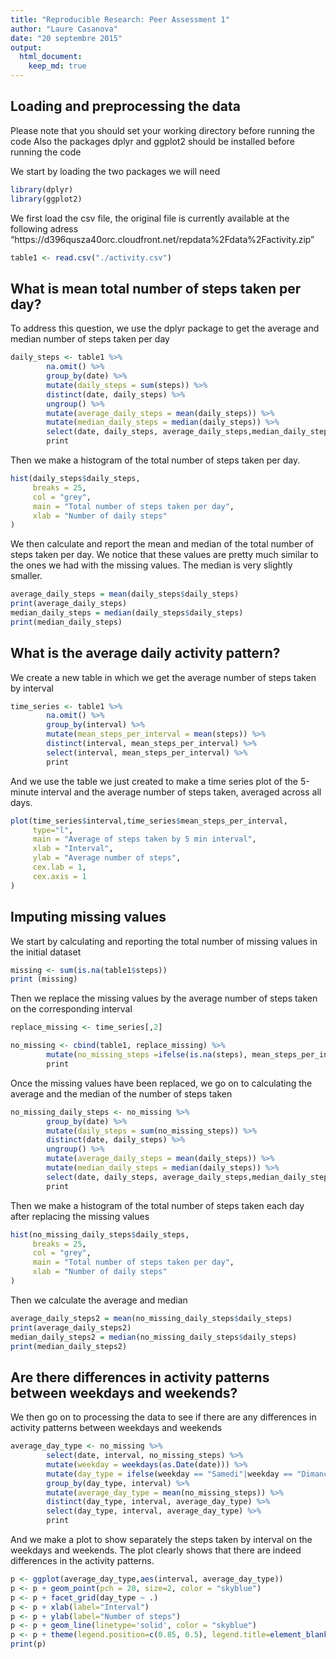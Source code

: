 ```yaml
---
title: "Reproducible Research: Peer Assessment 1"
author: "Laure Casanova"
date: "20 septembre 2015"
output: 
  html_document:
    keep_md: true
---
```



## Loading and preprocessing the data

Please note that you should set your working directory before running the code
Also the packages dplyr and ggplot2 should be installed before running the code

We start by loading the two packages we will need
```r
library(dplyr)
library(ggplot2)
```

We first load the csv file, the original file is currently available at the following
adress "https://d396qusza40orc.cloudfront.net/repdata%2Fdata%2Factivity.zip"
```r
table1 <- read.csv("./activity.csv")
```

## What is mean total number of steps taken per day?

To address this question, we use the dplyr package to get the average and median number of steps taken per day
```r
daily_steps <- table1 %>% 
        na.omit() %>%
        group_by(date) %>%
        mutate(daily_steps = sum(steps)) %>% 
        distinct(date, daily_steps) %>%
        ungroup() %>%
        mutate(average_daily_steps = mean(daily_steps)) %>%
        mutate(median_daily_steps = median(daily_steps)) %>%
        select(date, daily_steps, average_daily_steps,median_daily_steps) %>%
        print
```

Then we make a histogram of the total number of steps taken per day. 
```r
hist(daily_steps$daily_steps,
     breaks = 25,
     col = "grey", 
     main = "Total number of steps taken per day",
     xlab = "Number of daily steps"
)
```


We then calculate and report the mean and median of the total number of steps taken per day. We notice that these values are pretty much similar to the ones we had with the missing values. The median is very slightly smaller.
```r
average_daily_steps = mean(daily_steps$daily_steps)
print(average_daily_steps)
median_daily_steps = median(daily_steps$daily_steps)
print(median_daily_steps)
```


## What is the average daily activity pattern?

We create a new table in which we get the average number of steps taken by interval
```r
time_series <- table1 %>% 
        na.omit() %>%
        group_by(interval) %>%
        mutate(mean_steps_per_interval = mean(steps)) %>%
        distinct(interval, mean_steps_per_interval) %>%
        select(interval, mean_steps_per_interval) %>%
        print

```


And we use the table we just created to make a time series plot of the 5-minute interval and the average number of steps taken, averaged across all days.
```r
plot(time_series$interval,time_series$mean_steps_per_interval, 
     type="l",
     main = "Average of steps taken by 5 min interval",
     xlab = "Interval",
     ylab = "Average number of steps",
     cex.lab = 1,
     cex.axis = 1
)
```


## Imputing missing values

We start by calculating and reporting the total number of missing values in the initial dataset
```r
missing <- sum(is.na(table1$steps))
print (missing)
```

Then we replace the missing values by the average number of steps taken on the corresponding interval
```r
replace_missing <- time_series[,2]

no_missing <- cbind(table1, replace_missing) %>%
        mutate(no_missing_steps =ifelse(is.na(steps), mean_steps_per_interval , steps))
        print
```

Once the missing values have been replaced, we go on to calculating the average and the median of the number of steps taken
```r
no_missing_daily_steps <- no_missing %>%
        group_by(date) %>%
        mutate(daily_steps = sum(no_missing_steps)) %>% 
        distinct(date, daily_steps) %>%
        ungroup() %>%
        mutate(average_daily_steps = mean(daily_steps)) %>%
        mutate(median_daily_steps = median(daily_steps)) %>%
        select(date, daily_steps, average_daily_steps,median_daily_steps) %>%
        print 
```

Then we make a histogram of the total number of steps taken each day after replacing the missing values
```r
hist(no_missing_daily_steps$daily_steps,
     breaks = 25,
     col = "grey", 
     main = "Total number of steps taken per day",
     xlab = "Number of daily steps"
)
```

Then we calculate the average and median
```r
average_daily_steps2 = mean(no_missing_daily_steps$daily_steps)
print(average_daily_steps2)
median_daily_steps2 = median(no_missing_daily_steps$daily_steps)
print(median_daily_steps2)
```


## Are there differences in activity patterns between weekdays and weekends?

We then go on to processing the data to see if there are any differences in activity patterns between weekdays and weekends
```r
average_day_type <- no_missing %>%
        select(date, interval, no_missing_steps) %>%
        mutate(weekday = weekdays(as.Date(date))) %>%
        mutate(day_type = ifelse(weekday == "Samedi"|weekday == "Dimanche", "weekend", "weekday")) %>%
        group_by(day_type, interval) %>%
        mutate(average_day_type = mean(no_missing_steps)) %>%
        distinct(day_type, interval, average_day_type) %>%
        select(day_type, interval, average_day_type) %>%
        print
```

And we make a plot to show separately the steps taken by interval on the weekdays and weekends. The plot clearly shows that there are indeed differences in the activity patterns.
```r
p <- ggplot(average_day_type,aes(interval, average_day_type)) 
p <- p + geom_point(pch = 20, size=2, color = "skyblue")
p <- p + facet_grid(day_type ~ .)
p <- p + xlab(label="Interval")
p <- p + ylab(label="Number of steps")
p <- p + geom_line(linetype='solid', color = "skyblue")
p <- p + theme(legend.position=c(0.85, 0.5), legend.title=element_blank(), panel.background = element_rect(fill = 'white', colour = 'black'))
print(p)
```